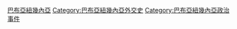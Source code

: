 [[Category:亞洲各國外交事件|巴布亞紐幾內亞]]
[[Category:巴布亞紐幾內亞外交史|Category:巴布亞紐幾內亞外交史]]
[[Category:巴布亞紐幾內亞政治事件|Category:巴布亞紐幾內亞政治事件]]